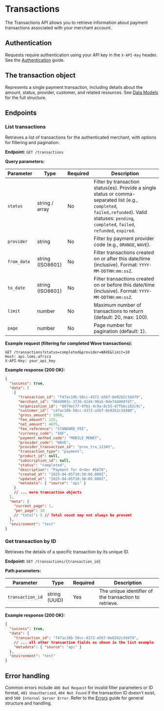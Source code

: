 # Transactions

The Transactions API allows you to retrieve information about payment transactions associated with your merchant account.

## Authentication

Requests require authentication using your API key in the `X-API-Key` header. See the [Authentication](./authentication) guide.

## The transaction object

Represents a single payment transaction, including details about the amount, status, provider, customer, and related resources. See [Data Models](./data-models#transaction-object) for the full structure.

## Endpoints

### List transactions

Retrieves a list of transactions for the authenticated merchant, with options for filtering and pagination.

**Endpoint:** `GET /transactions`

**Query parameters:**

| Parameter     | Type            | Required | Description                                                                          |
| ------------- | --------------- | -------- | ------------------------------------------------------------------------------------ |
| `status`      | string / array  | No       | Filter by transaction status(es). Provide a single status or comma-separated list (e.g., `completed`, `failed,refunded`). Valid statuses: `pending`, `completed`, `failed`, `refunded`, `expired`. |
| `provider`    | string          | No       | Filter by payment provider code (e.g., `ORANGE`, `WAVE`).                               |
| `from_date`   | string (ISO8601)| No       | Filter transactions created on or after this date/time (inclusive). Format: `YYYY-MM-DDTHH:mm:ssZ`. |
| `to_date`     | string (ISO8601)| No       | Filter transactions created on or before this date/time (inclusive). Format: `YYYY-MM-DDTHH:mm:ssZ`. |
| `limit`       | number          | No       | Maximum number of transactions to return (default: 20, max: 100).                     |
| `page`        | number          | No       | Page number for pagination (default: 1).                                              |

**Example request (filtering for completed Wave transactions):**

```
GET /transactions?status=completed&provider=WAVE&limit=10
Host: api.lomi.africa
X-API-Key: your_api_key
```

**Example response (200 OK):**

```json
{
  "success": true,
  "data": [
    {
      "transaction_id": "f47ac10b-58cc-4372-a567-0e02b2c3d479",
      "merchant_id": "904d003c-3736-41d4-90a5-9de74d404fd7",
      "organization_id": "0979ec77-9fb1-4c9a-8c55-d7fb6c182c9c",
      "customer_id": "c47ac10b-58cc-4372-a567-0e02b2c3d480",
      "gross_amount": 5000,
      "fee_amount": 125,
      "net_amount": 4875,
      "fee_reference": "STANDARD_FEE",
      "currency_code": "XOF",
      "payment_method_code": "MOBILE_MONEY",
      "provider_code": "WAVE",
      "provider_transaction_id": "prov_trx_12345",
      "transaction_type": "payment",
      "product_id": null,
      "subscription_id": null,
      "status": "completed",
      "description": "Payment for Order #5678",
      "created_at": "2025-04-05T10:30:00.000Z",
      "updated_at": "2025-04-05T10:30:05.000Z",
      "metadata": { "source": "api" }
    }
    // ... more transaction objects
  ],
  "meta": {
    "current_page": 1,
    "per_page": 10
    // "total": 5 // Total count may not always be present
  },
  "environment": "test"
}
```

### Get transaction by ID

Retrieves the details of a specific transaction by its unique ID.

**Endpoint:** `GET /transactions/{transaction_id}`

**Path parameters:**

| Parameter        | Type         | Required | Description                                        |
| ---------------- | ------------ | -------- | -------------------------------------------------- |
| `transaction_id` | string (UUID)| Yes      | The unique identifier of the transaction to retrieve. |

**Example response (200 OK):**

```json
{
  "success": true,
  "data": {
    "transaction_id": "f47ac10b-58cc-4372-a567-0e02b2c3d479",
    // ... all other transaction fields as shown in the list example
    "metadata": { "source": "api" }
  },
  "environment": "test"
}
```

## Error handling

Common errors include `400 Bad Request` for invalid filter parameters or ID format, `401 Unauthorized`, `404 Not Found` if the transaction ID doesn't exist, and `500 Internal Server Error`. Refer to the [Errors](./errors) guide for general structure and handling. 